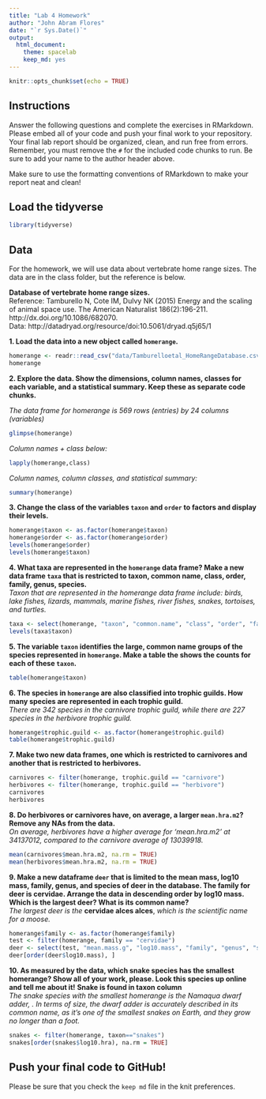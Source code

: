 ```yaml
---
title: "Lab 4 Homework"
author: "John Abram Flores"
date: "`r Sys.Date()`"
output:
  html_document: 
    theme: spacelab
    keep_md: yes
---
```


```r
knitr::opts_chunk$set(echo = TRUE)
```

## Instructions
Answer the following questions and complete the exercises in RMarkdown. Please embed all of your code and push your final work to your repository. Your final lab report should be organized, clean, and run free from errors. Remember, you must remove the `#` for the included code chunks to run. Be sure to add your name to the author header above.  

Make sure to use the formatting conventions of RMarkdown to make your report neat and clean!  

## Load the tidyverse
```r
library(tidyverse)
```

## Data
For the homework, we will use data about vertebrate home range sizes. The data are in the class folder, but the reference is below.  

**Database of vertebrate home range sizes.**  
Reference: Tamburello N, Cote IM, Dulvy NK (2015) Energy and the scaling of animal space use. The American Naturalist 186(2):196-211. http://dx.doi.org/10.1086/682070.  
Data: http://datadryad.org/resource/doi:10.5061/dryad.q5j65/1  

**1. Load the data into a new object called `homerange`.**
```r
homerange <- readr::read_csv("data/Tamburelloetal_HomeRangeDatabase.csv")
homerange
```

**2. Explore the data. Show the dimensions, column names, classes for each variable, and a statistical summary. Keep these as separate code chunks.**  

*The data frame for homerange is 569 rows (entries) by 24 columns (variables)*
```r
glimpse(homerange)
```
*Column names + class below:*
```r
lapply(homerange,class)
```
*Column names, column classes, and statistical summary:*
```r
summary(homerange)
```

**3. Change the class of the variables `taxon` and `order` to factors and display their levels.**  

```r
homerange$taxon <- as.factor(homerange$taxon)
homerange$order <- as.factor(homerange$order)
levels(homerange$order)
levels(homerange$taxon)
```


**4. What taxa are represented in the `homerange` data frame? Make a new data frame `taxa` that is restricted to taxon, common name, class, order, family, genus, species.**  
*Taxon that are represented in the homerange data frame include: birds, lake fishes, lizards, mammals, marine fishes, river fishes, snakes, tortoises, and turtles.*
```r
taxa <- select(homerange, "taxon", "common.name", "class", "order", "family", "genus", "species")
levels(taxa$taxon)
```

**5. The variable `taxon` identifies the large, common name groups of the species represented in `homerange`. Make a table the shows the counts for each of these `taxon`.**  
```r
table(homerange$taxon)
```

**6. The species in `homerange` are also classified into trophic guilds. How many species are represented in each trophic guild.**  
*There are 342 species in the carnivore trophic guild, while there are 227 species in the herbivore trophic guild.*
```r
homerange$trophic.guild <- as.factor(homerange$trophic.guild)
table(homerange$trophic.guild)
```

**7. Make two new data frames, one which is restricted to carnivores and another that is restricted to herbivores.**  
```r
carnivores <- filter(homerange, trophic.guild == "carnivore")
herbivores <- filter(homerange, trophic.guild == "herbivore")
carnivores
herbivores
```

**8. Do herbivores or carnivores have, on average, a larger `mean.hra.m2`? Remove any NAs from the data.**  
*On average, herbivores have a higher average for 'mean.hra.m2' at 34137012, compared to the carnivore average of 13039918.*
```r
mean(carnivores$mean.hra.m2, na.rm = TRUE)
mean(herbivores$mean.hra.m2, na.rm = TRUE)
```

**9. Make a new dataframe `deer` that is limited to the mean mass, log10 mass, family, genus, and species of deer in the database. The family for deer is cervidae. Arrange the data in descending order by log10 mass. Which is the largest deer? What is its common name?**  
*The largest deer is the* **cervidae alces alces**, *which is the scientific name for a moose.*
```r
homerange$family <- as.factor(homerange$family)
test <- filter(homerange, family == "cervidae")
deer <- select(test, "mean.mass.g", "log10.mass", "family", "genus", "species")
deer[order(deer$log10.mass), ]
```

**10. As measured by the data, which snake species has the smallest homerange? Show all of your work, please. Look this species up online and tell me about it!** **Snake is found in taxon column**    
*The snake species with the smallest homerange is the Namaqua dwarf adder, . In terms of size, the dwarf adder is accurately described in its common name, as it's one of the smallest snakes on Earth, and they grow no longer than a foot.*
```r
snakes <- filter(homerange, taxon=="snakes")
snakes[order(snakes$log10.hra), na.rm = TRUE]
```

## Push your final code to GitHub!
Please be sure that you check the `keep md` file in the knit preferences.   